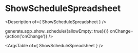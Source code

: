 

<Meta title="Spreadsheets/ShowScheduleSpreadsheet" />

# ShowScheduleSpreadsheet

<Description of={ ShowScheduleSpreadsheet } />

<Canvas>
  <Story name="ShowScheduleSpreadsheet">
    <ShowScheduleSpreadsheet
      data={listOf(4, () => generate.app_show_schedule({allowEmpty: true}))}
      onChange={action('onChange')}
    />
  </Story>
</Canvas>

<ArgsTable of={ ShowScheduleSpreadsheet } />
